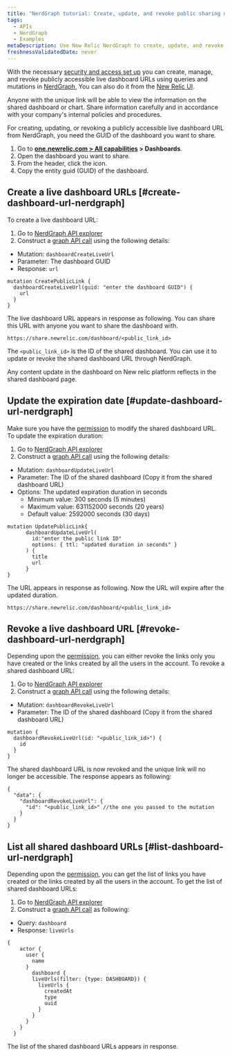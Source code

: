 ```yaml
---
title: "NerdGraph tutorial: Create, update, and revoke public sharing dashboard URLs"
tags:
  - APIs
  - NerdGraph
  - Examples
metaDescription: Use New Relic NerdGraph to create, update, and revoke live dashboard URLs
freshnessValidatedDate: never
---
```


With the necessary [security and access set up](/docs/query-your-data/explore-query-data/dashboards/Prerequisites-to-share-dashboards-charts) you can create, manage, and revoke publicly accessible live dashboard URLs using queries and mutations in [NerdGraph](/docs/apis/nerdgraph/get-started/introduction-new-relic-nerdgraph), 
You can also do it  from the [New Relic UI](/docs/query-your-data/explore-query-data/dashboards/share-charts-dashbords-externally).

<Callout variant="caution">
  Anyone with the unique link will be able to view the information on the shared dashboard or chart. Share information carefully and in accordance with your company's internal policies and procedures.
</Callout>

For creating, updating, or revoking a publicly accessible live dashboard URL from NerdGraph, you need the GUID of the dashboard you want to share.

1. Go to <DNT>**[one.newrelic.com > All capabilities](https://one.newrelic.com/all-capabilities) > Dashboards**</DNT>.
2. Open the dashboard you want to share.
3. From the header, click the <Icon name="fe-more-horizontal"/> icon.
4. Copy the entity guid (GUID) of the dashboard.

## Create a live dashboard URLs [#create-dashboard-url-nerdgraph]

To create a live dashboard URL:
1. Go to [NerdGraph API explorer](https://one.newrelic.com/nerdgraph-graphiql)
2. Construct a [graph API call](/docs/apis/nerdgraph/get-started/nerdgraph-explorer) using the following details:
  * Mutation: `dashboardCreateLiveUrl`
  * Parameter: The dashboard GUID
  * Response: `url`

  ```
  mutation CreatePublicLink {
    dashboardCreateLiveUrl(guid: "enter the dashboard GUID") {
      url
    }
  }

  ```
The live dashboard URL appears in response as following. You can share this URL with anyone you want to share the dashboard with.

  ```
  https://share.newrelic.com/dashboard/<public_link_id>

  ```
The `<public_link_id>` is the ID of the shared dashboard. You can use it to update or revoke the shared dashboard URL through NerdGraph.

<Callout variant="important">
  Any content update in the dashboard on New relic platform reflects in the shared dashboard page.
</Callout>

## Update the expiration date [#update-dashboard-url-nerdgraph]

Make sure you have the [permission](/docs/query-your-data/explore-query-data/dashboards/Prerequisites-to-share-dashboards-charts/#permissions-to-custom-role) to modify the shared dashboard URL. To update the expiration duration:
1. Go to [NerdGraph API explorer](https://one.newrelic.com/nerdgraph-graphiql)
2. Construct a [graph API call](/docs/apis/nerdgraph/get-started/nerdgraph-explorer) using the following details:
  * Mutation: `dashboardUpdateLiveUrl`
  * Parameter: The ID of the shared dashboard (Copy it from the shared dashboard URL)
  * Options: The updated expiration duration in seconds
      * Minimum value: 300 seconds (5 minutes)
      * Maximum value: 631152000 seconds (20 years)
      * Default value: 2592000 seconds (30 days)

  ```
  mutation UpdatePublicLink{
        dashboardUpdateLiveUrl(
          id:"enter the public link ID"
          options: { ttl: "updated duration in seconds" }
        ) {
          title
          url
        }
  }

  ```
The URL appears in response as following. Now the URL will expire after the updated duration.

  ```
  https://share.newrelic.com/dashboard/<public_link_id>

  ```

## Revoke a live dashboard URL [#revoke-dashboard-url-nerdgraph]
Depending upon the [permission](/docs/query-your-data/explore-query-data/dashboards/Prerequisites-to-share-dashboards-charts/#permissions-to-custom-role), you can either revoke the links only you have created or the links created by all the users in the account. 
To revoke a shared dashboard URL:
1. Go to [NerdGraph API explorer](https://one.newrelic.com/nerdgraph-graphiql)
2. Construct a [graph API call](/docs/apis/nerdgraph/get-started/nerdgraph-explorer) using the following details:
  * Mutation: `dashboardRevokeLiveUrl`
  * Parameter: The ID of the shared dashboard (Copy it from the shared dashboard URL)

  ```
  mutation {
    dashboardRevokeLiveUrl(id: "<public_link_id>") {
      id
    }
  }

  ```
The shared dashboard URL is now revoked and the unique link will no longer be accessible. The response appears as following:

  ```
  {
    "data": {
      "dashboardRevokeLiveUrl": {
        "id": "<public_link_id>" //the one you passed to the mutation
      }
    }
  }

  ```
## List all shared dashboard URLs [#list-dashboard-url-nerdgraph]
Depending upon the [permission](/docs/query-your-data/explore-query-data/dashboards/Prerequisites-to-share-dashboards-charts/#permissions-to-custom-role), you can get the list of links you have created or the links created by all the users in the account. To get the list of shared dashboard URLs:
1. Go to [NerdGraph API explorer](https://one.newrelic.com/nerdgraph-graphiql)
2. Construct a [graph API call](/docs/apis/nerdgraph/get-started/nerdgraph-explorer) as following:
  * Query: `dashboard`
  * Response: `liveUrls`

  ```
  {
      actor {
        user {
          name
        }
          dashboard {
          liveUrls(filter: {type: DASHBOARD}) {
            liveUrls {
              createdAt
              type
              uuid
            }
          }
        }
      }
    }

  ```

  The list of the shared dashboard URLs appears in response.